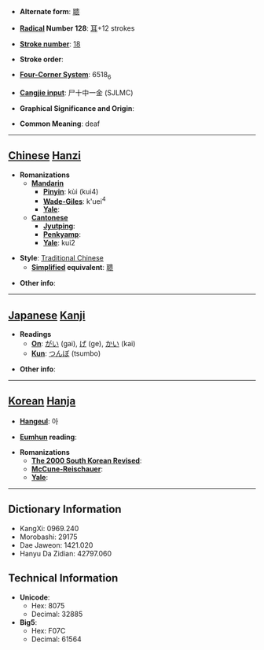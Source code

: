 * '''Alternate form''': [[聩]]

* '''[[Wiktionary:Chinese radical index| Radical]] Number 128''': [[Wiktionary:Chinese radical index 耳|耳]]+12 strokes

* '''[[Wiktionary:Chinese total strokes index|Stroke number]]''': [[Wiktionary:Chinese total strokes index 18|18]]

* '''Stroke order''': 

* '''[[Wiktionary:Chinese four corner index|Four-Corner System]]''': 6518<sub>6</sub>

* '''[[Wiktionary:Chinese Cangjie index|Cangjie input]]''': 尸十中一金 (SJLMC)

* '''Graphical Significance and Origin''': 

* '''Common Meaning''': deaf

----

== [[Chinese]] [[Hanzi]] ==

* '''Romanizations'''
** '''[[Mandarin]]'''
*** '''[[Pinyin]]''': kùi (kui4)
*** '''[[Wade-Giles]]''': k'uei<sup>4</sup>
*** '''[[Yale]]''': 
** '''[[Cantonese]]'''
*** '''[[Jyutping]]''':
*** '''[[Penkyamp]]''': 
*** '''[[Yale]]''': kui2

* '''Style''': [[Traditional Chinese]] 
** '''[[Simplified Chinese|Simplified]] equivalent''': [[聩]]

* '''Other info''': 

----

== [[Japanese]] [[Kanji]] ==

* '''Readings'''
** '''[[On]]''': [[がい]] (gai), [[げ]] (ge), [[かい]] (kai)
** '''[[Kun]]''': [[つんぼ]] (tsumbo)

* '''Other info''':  

----

== [[Korean]] [[Hanja]] ==

* '''[[Hangeul]]''': 아

* '''[[Eumhun]] reading''': 

* '''Romanizations'''
** '''[[The 2000 South Korean Revised Romanization|The 2000 South Korean Revised]]''': 
** '''[[McCune-Reischauer]]''': 
** '''[[Yale]]''': 

----

== Dictionary Information ==

* KangXi: 0969.240
* Morobashi: 29175
* Dae Jaweon: 1421.020
* Hanyu Da Zidian: 42797.060

== Technical Information ==

* '''Unicode''':
** Hex: 8075
** Decimal: 32885
* '''Big5''':
** Hex: F07C
** Decimal: 61564